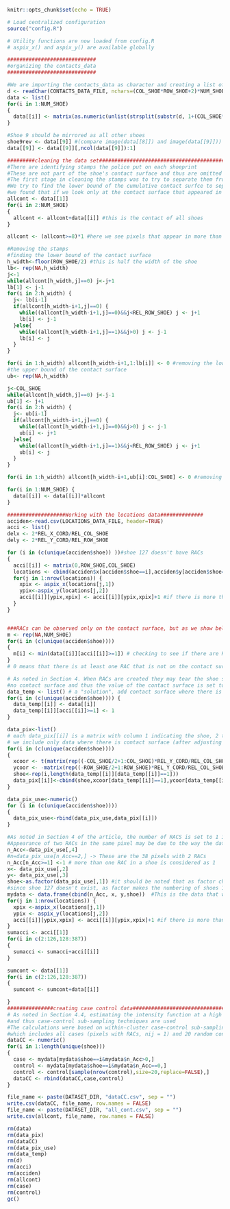 ```r
knitr::opts_chunk$set(echo = TRUE)
```

```r
# Load centralized configuration
source("config.R")
```

```r
# Utility functions are now loaded from config.R
# aspix_x() and aspix_y() are available globally
```

```r
#############################
#organizing the contacts_data
#############################

#We are importing the contacts_data as character and creating a list of contact shoe matrices
d <- readChar(CONTACTS_DATA_FILE, nchars=(COL_SHOE*ROW_SHOE+2)*NUM_SHOE)
data <- list()
for(i in 1:NUM_SHOE)
{
  data[[i]] <- matrix(as.numeric(unlist(strsplit(substr(d, 1+(COL_SHOE*ROW_SHOE+2)*(i-1), (COL_SHOE*ROW_SHOE+2)*i-2), split="")) ),ROW_SHOE,COL_SHOE,byrow=1)
}

#Shoe 9 should be mirrored as all other shoes
shoe9rev <- data[[9]] #(compare image(data[[8]]) and image(data[[9]]))
data[[9]] <- data[[9]][,ncol(data[[9]]):1]

#########cleaning the data set###########################################
#There are identifying stamps the police put on each shoeprint
#These are not part of the shoe's contact surface and thus are omitted
#The first stage in cleaning the stamps was to try to separate them from the actual contact surface
#We try to find the lower bound of the cumulative contact surfce to separate the stamps from the actual contact surface
#we found that if we look only at the contact surface that appeared in more than 8 shoes it provided a relatively good separation
allcont <- data[[1]]
for(i in 2:NUM_SHOE)
{
  allcont <- allcont+data[[i]] #this is the contact of all shoes
}

allcont <- (allcont>=8)*1 #here we see pixels that appear in more than 8 shoes

#Removing the stamps
#finding the lower bound of the contact surface
h_width<-floor(ROW_SHOE/2) #this is half the width of the shoe
lb<- rep(NA,h_width)
j<-1
while(allcont[h_width,j]==0) j<-j+1
lb[1] <- j-1
for(i in 2:h_width) {
  j<- lb[i-1]
  if(allcont[h_width-i+1,j]==0) {
    while((allcont[h_width-i+1,j]==0)&&j<REL_ROW_SHOE) j <- j+1
    lb[i] <- j-1
  }else{
    while((allcont[h_width-i+1,j]==1)&&j>0) j <- j-1
    lb[i] <- j
  }
}

for(i in 1:h_width) allcont[h_width-i+1,1:lb[i]] <- 0 #removing the lower stamp
#the upper bound of the contact surface
ub<- rep(NA,h_width)

j<-COL_SHOE
while(allcont[h_width,j]==0) j<-j-1
ub[1] <- j+1
for(i in 2:h_width) {
  j<- ub[i-1]
  if(allcont[h_width-i+1,j]==0) {
    while((allcont[h_width-i+1,j]==0)&&j>0) j <- j-1
    ub[i] <- j+1
  }else{
    while((allcont[h_width-i+1,j]==1)&&j<REL_ROW_SHOE) j <- j+1
    ub[i] <- j
  }
}

for(i in 1:h_width) allcont[h_width-i+1,ub[i]:COL_SHOE] <- 0 #removing the upper stamp

for(i in 1:NUM_SHOE) {
  data[[i]] <- data[[i]]*allcont
}

```

```r

###################Working with the locations data##############
acciden<-read.csv(LOCATIONS_DATA_FILE, header=TRUE)
acci <- list()
delx <- 2*REL_X_CORD/REL_COL_SHOE
dely <- 2*REL_Y_CORD/REL_ROW_SHOE

for (i in (c(unique(acciden$shoe)) ))#shoe 127 doesn't have RACs
{
  acci[[i]] <- matrix(0,ROW_SHOE,COL_SHOE)
  locations <- cbind(acciden$x[acciden$shoe==i],acciden$y[acciden$shoe==i]) # the coordinates of the RAC
  for(j in 1:nrow(locations)) {
    xpix <- aspix_x(locations[j,1])
    ypix<-aspix_y(locations[j,2])
    acci[[i]][ypix,xpix] <- acci[[i]][ypix,xpix]+1 #if there is more than one RAC (accidental) in a pixel we will count it as well
  }
}



```

```r

###RACs can be observed only on the contact surface, but as we show below, the data has RACs where there is no contact surface
m <- rep(NA,NUM_SHOE)
for(i in (c(unique(acciden$shoe))))
{
  m[i] <- min(data[[i]][acci[[i]]>=1]) # checking to see if there are RACs where there is no contact surface
}
# 0 means that there is at least one RAC that is not on the contact surface

# As noted in Section 4. When RACs are created they may tear the shoe sole such that the location of the RAC appears to be on an area with
#no contact surface and thus the value of the contact surface is set to 1 in all cases where there are RACs
data_temp <- list() # a "solution", add contact surface where there is a RAC.
for(i in (c(unique(acciden$shoe)))) {
  data_temp[[i]] <- data[[i]]
  data_temp[[i]][acci[[i]]>=1] <- 1
}

data_pix<-list()
# each data_pix[[i]] is a matrix with column 1 indicating the shoe, 2 the x, 3 the y, 4 the amount of RACs in that pixel
# we include only data where there is contact surface (after adjusting for the case that if there is a RAC there will be contact surface)
for(i in (c(unique(acciden$shoe))))
{
  xcoor <- t(matrix(rep((-COL_SHOE/2+1:COL_SHOE)*REL_Y_CORD/REL_COL_SHOE,ROW_SHOE),COL_SHOE,ROW_SHOE))
  ycoor <- -matrix(rep((-ROW_SHOE/2+1:ROW_SHOE)*REL_Y_CORD/REL_COL_SHOE,COL_SHOE),ROW_SHOE,COL_SHOE)
  shoe<-rep(i,length(data_temp[[i]][data_temp[[i]]==1]))
  data_pix[[i]]<-cbind(shoe,xcoor[data_temp[[i]]==1],ycoor[data_temp[[i]]==1],acci[[i]][data_temp[[i]]==1])# the data is only  where there is contact surface
}

data_pix_use<-numeric()
for (i in (c(unique(acciden$shoe))))
{
  data_pix_use<-rbind(data_pix_use,data_pix[[i]])
}

```

```r
#As noted in Section 4 of the article, the number of RACS is set to 1 in 38 cases where there are 2 RACs.
#Appearance of two RACs in the same pixel may be due to the way the data were pre-processed and the location was defined.
n_Acc<-data_pix_use[,4]
#n=data_pix_use[n_Acc==2,] -> These are the 38 pixels with 2 RACs
n_Acc[n_Acc>=1] <-1 # more than one RAC in a shoe is considered as 1
x<- data_pix_use[,2]
y<- data_pix_use[,3]
shoe<-as.factor(data_pix_use[,1]) #it should be noted that as factor changes the numbering
#since shoe 127 doesn't exist, as factor makes the numbering of shoes 128 to 387 to decrease by 1. (shoe 128 is now 127 etc.)
mydata <- data.frame(cbind(n_Acc, x, y,shoe))  #This is the data that will be used
for(j in 1:nrow(locations)) {
  xpix <-aspix_x(locations[j,1])
  ypix <- aspix_y(locations[j,2])
  acci[[i]][ypix,xpix] <- acci[[i]][ypix,xpix]+1 #if there is more than one RAC in a pixel we will count it as well
}
sumacci <- acci[[1]]
for(i in c(2:126,128:387))
{
  sumacci <- sumacci+acci[[i]]
}

sumcont <- data[[1]]
for(i in c(2:126,128:387))
{
  sumcont <- sumcont+data[[i]]

}
###############creating case control data##########################################################################
# As noted in Section 4.4, estimating the intensity function at a high resolution is computationally challenging
#and thus case-control sub-sampling techniques are used
#The calculations were based on within-cluster case-control sub-sampling,
#which includes all cases (pixels with RACs, nij = 1) and 20 random controls (pixels without RACs, nij = 0) from each shoe
dataCC <- numeric()
for(i in 1:length(unique(shoe)))
{
  case <- mydata[mydata$shoe==i&mydata$n_Acc>0,]
  control <- mydata[mydata$shoe==i&mydata$n_Acc==0,]
  control <- control[sample(nrow(control),size=20,replace=FALSE),]
  dataCC <- rbind(dataCC,case,control)
}
```



```r
file_name <- paste(DATASET_DIR, "dataCC.csv", sep = "")
write.csv(dataCC, file_name, row.names = FALSE)
file_name <- paste(DATASET_DIR, "all_cont.csv", sep = "")
write.csv(allcont, file_name, row.names = FALSE)

```


```r
rm(data)
rm(data_pix)
rm(dataCC)
rm(data_pix_use)
rm(data_temp)
rm(d)
rm(acci)
rm(acciden)
rm(allcont)
rm(case)
rm(control)
gc()
```